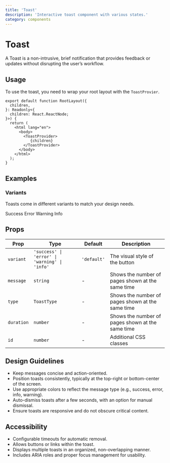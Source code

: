```yaml
---
title: 'Toast'
description: 'Interactive toast component with various states.'
category: components
---
```


# Toast

A Toast is a non-intrusive, brief notification that provides feedback or updates without disrupting the user’s workflow.

## Usage

<ComponentPreview name='toast' />

To use the toast, you need to wrap your root layout with the `ToastProvier`.

```tsx
export default function RootLayout({
  children,
}: Readonly<{
  children: React.ReactNode;
}>) {
  return (
    <html lang="en">
      <body>
        <ToastProvider>
           {children}
        </ToastProvider>
      </body>
    </html>
  );
}

```

## Examples

### Variants

Toasts come in different variants to match your design needs.

<Tabs defaultValue='success'>
    <TabsList>
        <TabsTrigger value='success'>Success</TabsTrigger>
        <TabsTrigger value='error'>Error</TabsTrigger>
        <TabsTrigger value='warning'>Warning</TabsTrigger>
        <TabsTrigger value='info'>Info</TabsTrigger>
    </TabsList>
    <TabsContent value='success'>
        <ComponentPreview
        name='toast'
        />
    </TabsContent>
    <TabsContent value='error'>
        <ComponentPreview
        name='error_toast'
        />
    </TabsContent>
    <TabsContent value='warning'>
        <ComponentPreview
        name='warning_toast'
        />
    </TabsContent>
    <TabsContent value='info'>
        <ComponentPreview
        name='info_toast'
        />
    </TabsContent>
</Tabs>

## Props

| Prop        | Type                                                         | Default     | Description                                                |
| ----------- | ------------------------------------------------------------ | ----------- | ---------------------------------------------------------- |
| `variant`   | `'success' \| 'error' \| 'warning' \| 'info'`                | `'default'` | The visual style of the button                             |
| `message`   | `string`                                                     | -           | Shows the number of pages shown at the same time           |
| `type`      | `ToastType`                                                  | -           | Shows the number of pages shown at the same time           |
| `duration`  | `number`                                                     | -           | Shows the number of pages shown at the same time           |
| `id`        | `number`                                                     | -           | Additional CSS classes                                     |

## Design Guidelines

- Keep messages concise and action-oriented.
- Position toasts consistently, typically at the top-right or bottom-center of the screen.
- Use appropriate colors to reflect the message type (e.g., success, error, info, warning).
- Auto-dismiss toasts after a few seconds, with an option for manual dismissal.
- Ensure toasts are responsive and do not obscure critical content.

## Accessibility

- Configurable timeouts for automatic removal.
- Allows buttons or links within the toast.
- Displays multiple toasts in an organized, non-overlapping manner.
- Includes ARIA roles and proper focus management for usability.
